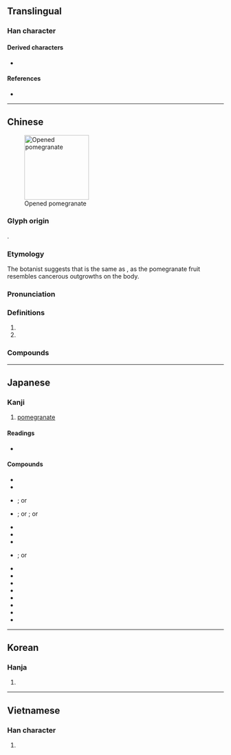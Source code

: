 {{character info/new}}
==Translingual==

===Han character===
{{Han char|rn=75|rad=木|as=10|sn=14|four=47962|canj=DHHW|ids=⿰木留}}

====Derived characters====
* {{l|mul|[[籕]], [[𡂆]]}}

====References====
* {{Han ref|kx=0544.240|dkj=15280|dj=0932.080|hdz=21267.050|uh=69B4|ud=27060|bh=BA68|bd=47720}}

----

==Chinese==
{{zh-forms}}
[[File:Pomegranate DSW.JPG|thumb|150px|right|Opened pomegranate]]

===Glyph origin===
{{Han etym}}
{{Han compound|木|留|ls=psc|c1=s|c2=p}}.

===Etymology===
The botanist {{w|Li Shizhen}} suggests that {{lang|zh|榴}} is the same as {{och-l|瘤|lump, tumour}}, as the pomegranate fruit resembles cancerous outgrowths on the body.

===Pronunciation===
{{zh-pron
|m=liú
|m-s=
|c=lau4
|c-t=
|g=
|h=pfs=liù
|j=
|md=liù
|mn=liû
|mn-t=
|w=3lieu
|x=
|mc=y
|oc=y
|cat=n,pn
}}

===Definitions===
{{zh-hanzi}}

# {{zh-short|石榴|[[pomegranate]]}}
# {{surname|lang=zh}}

===Compounds===
{{zh-der|安石榴|楠榴|榴月|榴火|榴彈炮|榴彈|榴花|榴炮|石榴裙|石榴|朱脣榴齒|番石榴|手榴彈|榴霰彈|榴槤|若榴|鎗榴彈}}

----

==Japanese==

===Kanji===
{{ja-kanji|grade=|rs=木10}}

# [[pomegranate]]

====Readings====
* {{ja-readings
|goon=る
|kanon=りゅう<りう
|kun=ざくろ-
}}

====Compounds====
{{der-top|Compounds with 榴}}
{{top2}}
* {{ja-r|崖石榴|いたびかずら}}
* {{ja-r|若榴|ざくろ}}
* {{ja-r|柘榴|ざくろ}}; or {{ja-r|柘榴|じゃくろ}}
* {{ja-r|石榴|ざくろ}}; or {{ja-r|石榴|せきりゅう}}; or {{ja-r|石榴|じゃくろ}}
* {{ja-r|石榴石|ざくろいし}}
* {{ja-r|石榴口|ざくろぐち}}
* {{ja-r|石榴鼻|ざくろばな}}
* {{ja-r|手榴弾|しゅりゅうだん}}; or {{ja-r|手榴弾|てりゅうだん}}
{{mid2}}
* {{ja-r|海石榴|つばき}}
* {{ja-r|花柘榴|はなざくろ}}
* {{ja-r|蕃石榴|ばんじろう}}
* {{ja-r|榴輝岩|りゅうきがん}}
* {{ja-r|榴散弾|りゅうさんだん}}
* {{ja-r|榴霰弾|りゅうさんだん}}
* {{ja-r|榴弾|りゅうだん}}
* {{ja-r|榴弾砲|りゅうだんほう}}
{{bottom}}
{{der-bottom}}

----

==Korean==

===Hanja===
{{ko-hanja|hangeul=[[류]]>[[유]]|eumhun=|rv=ryu>yu|mr=ryu>yu|y=lyu>yu}}

# {{defn|lang=ko|sort=木10}}

----

==Vietnamese==

===Han character===
{{vi-hantu|lựu|rs=木10}}

# {{defn|lang=vi|sort=木10}}